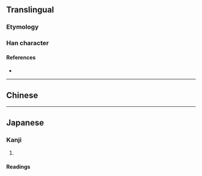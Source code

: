 {{character info/new}}
{{also|欒}}
==Translingual==

===Etymology===
{{Han simp|欒|f=䜌|t=亦}}

===Han character===
{{Han char|rn=75|rad=木|as=06|sn=10|four=|canj=YCD|ids=⿱亦木}}

====References====
* {{Han ref|kx=0524.130|dkj=14751|dj=0913.010|hdz=21205.030|uh=683E|ud=26686}}

----

==Chinese==
{{zh-see|欒}}

----

==Japanese==

===Kanji===
{{ja-kanji|grade=|rs=木19|kyu=欒}}

# {{defn|lang=ja|sort=木06}}

====Readings====
{{ja-readings
|goon=[[らん]] (ran)
|kanon=[[らん]] (ran)
|kun=[[おうち]] (ouchi), [[ひじき]] (hijiki), [[まどか]] (madoka)}}